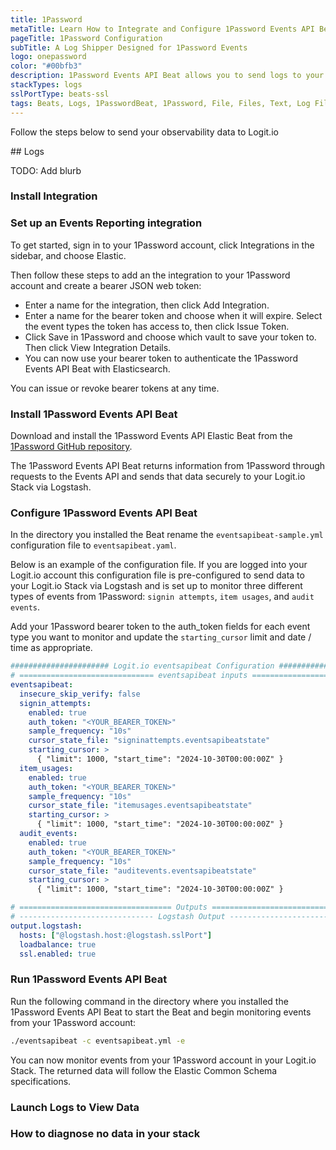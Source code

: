 ```yaml
---
title: 1Password
metaTitle: Learn How to Integrate and Configure 1Password Events API Beat to Ship Logs
pageTitle: 1Password Configuration
subTitle: A Log Shipper Designed for 1Password Events
logo: onepassword
color: "#00bfb3"
description: 1Password Events API Beat allows you to send logs to your ELK stacks. Configure 1Password Events API Beat to send logs to Logstash. 
stackTypes: logs
sslPortType: beats-ssl
tags: Beats, Logs, 1PasswordBeat, 1Password, File, Files, Text, Log Files
---
```


Follow the steps below to send your observability data to Logit.io

<Steps>
  ## Logs

  TODO: Add blurb
  
  ### Install Integration

  <InstallIntegration/>

  ### Set up an Events Reporting integration

  To get started, sign in to your 1Password account, click Integrations in the sidebar, and choose Elastic.

  Then follow these steps to add an the integration to your 1Password account and create a bearer JSON web token:

  - Enter a name for the integration, then click Add Integration.
  - Enter a name for the bearer token and choose when it will expire. Select the event types the token has access to, then click Issue Token.
  - Click Save in 1Password and choose which vault to save your token to. Then click View Integration Details.
  - You can now use your bearer token to authenticate the 1Password Events API Beat with Elasticsearch.

  You can issue or revoke bearer tokens at any time.

  ### Install 1Password Events API Beat

  Download and install the 1Password Events API Elastic Beat from the [1Password GitHub repository](https://github.com/1Password/events-api-elastic/releases).
  
  The 1Password Events API Beat returns information from 1Password through requests to the Events API and sends that data securely to your Logit.io Stack via Logstash. 
  
  ### Configure 1Password Events API Beat

  In the directory you installed the Beat rename the `eventsapibeat-sample.yml` configuration file to `eventsapibeat.yaml`. 
  
  Below is an example of the configuration file. If you are logged into your Logit.io account this configuration file 
  is pre-configured to send data to your Logit.io Stack via Logstash and is set up to monitor three different types 
  of events from 1Password: 
  `signin attempts`, `item usages`, and `audit events`. 
  
  Add your 1Password bearer token to the auth_token fields for each event type you want to monitor and 
  update the `starting_cursor` limit and date / time as appropriate.

```yml copy showLineNumbers /@logstash.host/ /@logstash.sslPort/
###################### Logit.io eventsapibeat Configuration ########################
# ============================== eventsapibeat inputs ==============================
eventsapibeat:
  insecure_skip_verify: false
  signin_attempts:
    enabled: true
    auth_token: "<YOUR_BEARER_TOKEN>"
    sample_frequency: "10s"
    cursor_state_file: "signinattempts.eventsapibeatstate"
    starting_cursor: >
      { "limit": 1000, "start_time": "2024-10-30T00:00:00Z" }
  item_usages:
    enabled: true
    auth_token: "<YOUR_BEARER_TOKEN>"
    sample_frequency: "10s"
    cursor_state_file: "itemusages.eventsapibeatstate"
    starting_cursor: >
      { "limit": 1000, "start_time": "2024-10-30T00:00:00Z" }
  audit_events:
    enabled: true
    auth_token: "<YOUR_BEARER_TOKEN>"
    sample_frequency: "10s"
    cursor_state_file: "auditevents.eventsapibeatstate"
    starting_cursor: >
      { "limit": 1000, "start_time": "2024-10-30T00:00:00Z" }

# ================================== Outputs ===================================
# ------------------------------ Logstash Output -------------------------------
output.logstash:
  hosts: ["@logstash.host:@logstash.sslPort"]
  loadbalance: true
  ssl.enabled: true
```

  ### Run 1Password Events API Beat
  
  Run the following command in the directory where you installed the 1Password Events API Beat to start the Beat and begin monitoring events from your 1Password account:

  ```sh
  ./eventsapibeat -c eventsapibeat.yml -e
  ```
  You can now monitor events from your 1Password account in your Logit.io Stack. The returned data will follow the Elastic Common Schema specifications. 

  ### Launch Logs to View Data

  <LaunchVisualizer type="logs" />

  ### How to diagnose no data in your stack

  <DiagnoseNoData />

</Steps>
